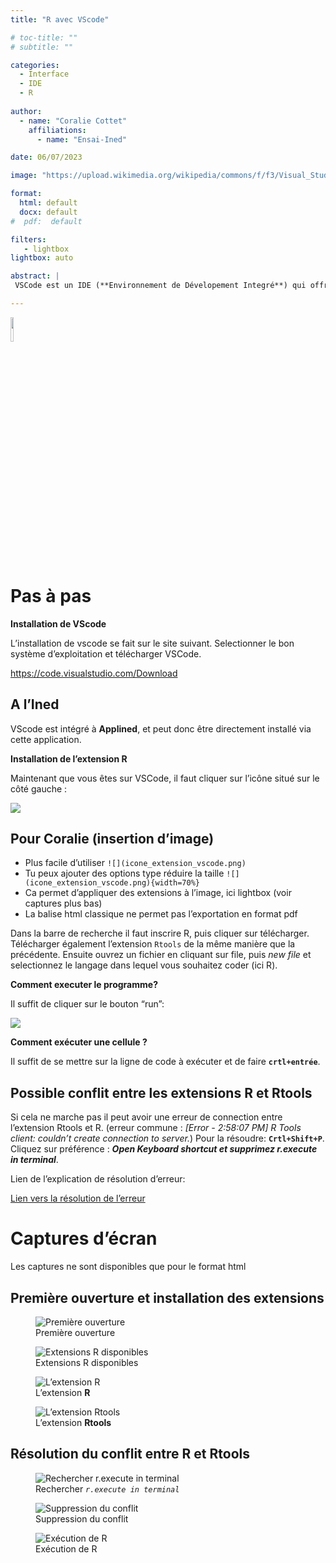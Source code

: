```yaml
---
title: "R avec VScode"

# toc-title: ""
# subtitle: ""

categories:
  - Interface
  - IDE
  - R
  
author: 
  - name: "Coralie Cottet"
    affiliations:
      - name: "Ensai-Ined"

date: 06/07/2023

image: "https://upload.wikimedia.org/wikipedia/commons/f/f3/Visual_Studio_Code_0.10.1_icon.png"

format: 
  html: default
  docx: default
#  pdf:  default

filters:
   - lightbox
lightbox: auto

abstract: | 
 VSCode est un IDE (**Environnement de Dévelopement Integré**) qui offre une intégration avec de nombreux outils et langages de programmation. L'extension R pour VS Code vous permet de travailler avec R dans un environnement de développement intégré, ce qui peut vous faire gagner du temps. VS Code vous permet de personnaliser l'éditeur de code et les paramètres de l'IDE selon vos besoins.

---
```



[![](https://upload.wikimedia.org/wikipedia/commons/f/f3/Visual_Studio_Code_0.10.1_icon.png){width=10%}](https://code.visualstudio.com/)


# Pas à pas


__Installation de VScode__


L'installation de vscode se fait sur le site suivant. Selectionner le bon système d'exploitation et télécharger VSCode.

<https://code.visualstudio.com/Download>


::: callout-tip

## A l'Ined

VScode est intégré à **Applined**, et peut donc être directement installé via cette application.

:::


__Installation de l'extension R__

Maintenant que vous êtes sur VSCode, il faut cliquer sur l'icône situé sur le côté gauche :


![](img/icone_extension_vscode.png)


::: callout-note

## Pour Coralie (insertion d'image)

* Plus facile d'utiliser `![](icone_extension_vscode.png)`
* Tu peux ajouter des options type réduire la taille `![](icone_extension_vscode.png){width=70%}`
* Ca permet d'appliquer des extensions à l'image, ici lightbox (voir captures plus bas)
* La balise html classique ne permet pas l'exportation en format pdf

:::

Dans la barre de recherche il faut inscrire R, puis cliquer sur télécharger. 
Télécharger également l'extension `Rtools` de la même manière que la précédente. Ensuite ouvrez un fichier en cliquant sur file, puis *new file* et selectionnez le langage dans lequel vous souhaitez coder (ici R). 

__Comment executer le programme?__ 


Il suffit de cliquer sur le bouton "run":

![](img/run_r_vscode.png)

__Comment exécuter une cellule ?__


Il suffit de se mettre sur la ligne de code à exécuter et de faire **`crtl+entrée`**. 


::: callout-important

## Possible conflit entre les extensions R et Rtools

Si cela ne marche pas il peut avoir une erreur de connection entre l'extension Rtools et R. (erreur commune : _[Error - 2:58:07 PM] R Tools client: couldn't create connection to server._)
Pour la résoudre:
**`Crtl+Shift+P`**. Cliquez sur préférence : ***Open Keyboard shortcut et supprimez r.execute in terminal***.

Lien de l'explication de résolution d'erreur:

[Lien vers la résolution de l'erreur](https://stackoverflow.com/questions/75261815/r-tools-client-couldnt-create-connection-to-server-launching-serverng-com)

:::


# Captures d'écran

::: callout-note

Les captures  ne sont disponibles que pour le format html

:::


::: {.content-visible when-format="html"}

## Première ouverture et installation des extensions


::: {layout="[32,-2,32,-2,32]"}

![Première ouverture](img/vscode1.png)

![Extensions R disponibles](img/vscode2.png)

![L'extension **R**](img/vscode3.png)

![L'extension **Rtools**](img/vscode4.png)

:::

## Résolution du conflit entre R et Rtools

::: {layout="[32,-2,32,-2,32]"}

![Rechercher *`r.execute in terminal`*](img/vscode5.png)

![Suppression du conflit](img/vscode6.png)

![Exécution de R](img/vscode7.png)  

:::

:::
